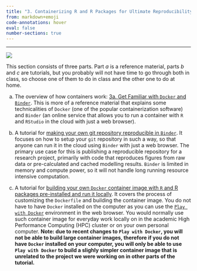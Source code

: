 ```yaml
---
title: "3. Containerizing R and R Packages for Ultimate Reproducibility"
from: markdown+emoji
code-annotations: hover
eval: false
number-sections: true
---
```


-----

![](media/images/blocks-containers.png)

This section consists of three parts. Part *a* is a reference material, parts *b* and *c* are tutorials, but you probably will not have time to go through both in class, so choose one of them to do in class and the other one to do at home.

a. The overview of how containers work: [3a. Get Familiar with `Docker` and `Binder`](3a-how-docker-and-binder-work.qmd). This is more of a reference material that explains some technicalities of `Docker` (one of the popular containerization software) and `Binder` (an online service that allows you to run a container with `R` and `RStudio` in the cloud with just a web browser).

b. A tutorial for [making your own git repository reproducible in `Binder`](3b-reproducible-github-repo-in-binder.qmd). It focuses on how to setup your `git` repository in such a way, so that anyone can run it in the cloud using `Binder` with just a web browser. The primary use case for this is publishing a reproducible repository for a research project, primarily with code that reproduces figures from raw data or pre-calculated and cached modelling results. `Binder` is limited in memory and compute power, so it will not handle long running resource intensive computation.

c. A tutorial for [building your own `Docker` container image with `R` and R packages pre-installed and run it locally](3c-build-docker-container-image.qmd). It covers the process of customizing the `Dockerfile` and building the container image. You do not have to have `Docker` installed on the computer as you can use the [`Play with Docker`](https://www.docker.com/play-with-docker/){target="_blank"} environment in the web browser. You would normally use such container image for everyday work locally on in the academic High Performance Computing (HPC) cluster or on your own personal computer. **Note: due to recent changes to `Play with Docker`, you will not be able to build large container images, therefore if you do not have `Docker` installed on your computer, you will only be able to use `Play with Docker` to build a slighly simpler container image that is unrelated to the project we were working on in other parts of the tutorial.**
